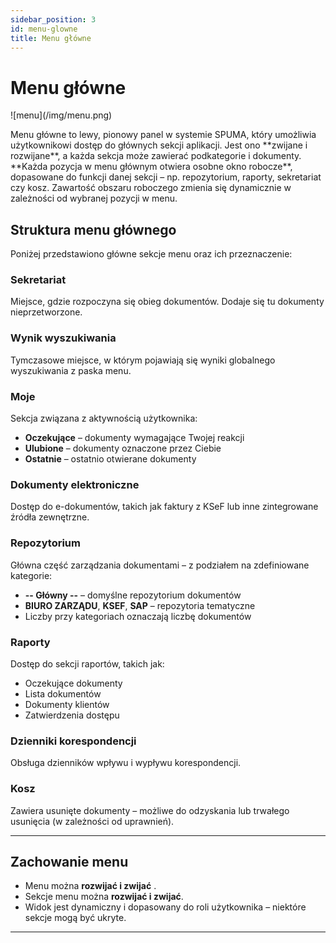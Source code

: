 ```yaml
---
sidebar_position: 3
id: menu-glowne
title: Menu główne
---
```


# Menu główne

<div style={{ display: 'flex', gap: '2rem', alignItems: 'center' }}>
  <div>
    <p>
      ![menu](/img/menu.png)
    </p>
  </div>
  <div>
    <p>
      Menu główne to lewy, pionowy panel w systemie SPUMA, który umożliwia użytkownikowi dostęp do głównych sekcji aplikacji. Jest ono **zwijane i rozwijane**, a       każda sekcja może zawierać podkategorie i dokumenty.
      **Każda pozycja w menu głównym otwiera osobne okno robocze**, dopasowane do funkcji danej sekcji – np. repozytorium, raporty, sekretariat czy kosz.               Zawartość obszaru roboczego zmienia się dynamicznie w zależności od wybranej pozycji w menu.
    </p>
  </div>
</div>


## Struktura menu głównego

Poniżej przedstawiono główne sekcje menu oraz ich przeznaczenie:

### Sekretariat

Miejsce, gdzie rozpoczyna się obieg dokumentów. Dodaje się tu dokumenty nieprzetworzone.

### Wynik wyszukiwania

Tymczasowe miejsce, w którym pojawiają się wyniki globalnego wyszukiwania z paska menu.

### Moje

Sekcja związana z aktywnością użytkownika:

- **Oczekujące** – dokumenty wymagające Twojej reakcji
- **Ulubione** – dokumenty oznaczone przez Ciebie
- **Ostatnie** – ostatnio otwierane dokumenty

### Dokumenty elektroniczne

Dostęp do e-dokumentów, takich jak faktury z KSeF lub inne zintegrowane źródła zewnętrzne.

### Repozytorium

Główna część zarządzania dokumentami – z podziałem na zdefiniowane kategorie:

- **-- Główny --** – domyślne repozytorium dokumentów
- **BIURO ZARZĄDU**, **KSEF**, **SAP** – repozytoria tematyczne
- Liczby przy kategoriach oznaczają liczbę dokumentów

### Raporty

Dostęp do sekcji raportów, takich jak:

- Oczekujące dokumenty
- Lista dokumentów
- Dokumenty klientów
- Zatwierdzenia dostępu

### Dzienniki korespondencji

Obsługa dzienników wpływu i wypływu korespondencji.

### Kosz

Zawiera usunięte dokumenty – możliwe do odzyskania lub trwałego usunięcia (w zależności od uprawnień).

---

## Zachowanie menu

- Menu można **rozwijać i zwijać** .
- Sekcje menu można **rozwijać i zwijać**.
- Widok jest dynamiczny i dopasowany do roli użytkownika – niektóre sekcje mogą być ukryte.

---

